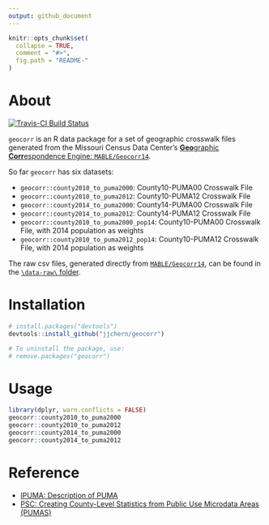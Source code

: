 ```yaml
---
output: github_document
---
```


<!-- README.md is generated from README.Rmd. Please edit that file -->

```r
knitr::opts_chunk$set(
  collapse = TRUE,
  comment = "#>",
  fig.path = "README-"
)
```

# About

[![Travis-CI Build Status](https://travis-ci.org/jjchern/geocorr.svg?branch=master)](https://travis-ci.org/jjchern/geocorr)

`geocorr` is an R data package for a set of geographic crosswalk files 
generated from the Missouri Census Data Center's [**Geo**graphic **Corr**espondence Engine: `MABLE/Geocorr14`](http://mcdc.missouri.edu/websas/geocorr14.html). 

So far `geocorr` has six datasets:

- `geocorr::county2010_to_puma2000`: County10-PUMA00 Crosswalk File
- `geocorr::county2010_to_puma2012`: County10-PUMA12 Crosswalk File
- `geocorr::county2014_to_puma2000`: County14-PUMA00 Crosswalk File
- `geocorr::county2014_to_puma2012`: County14-PUMA12 Crosswalk File
- `geocorr::county2010_to_puma2000_pop14`: County10-PUMA00 Crosswalk File, with 2014 population as weights
- `geocorr::county2010_to_puma2012_pop14`: County10-PUMA12 Crosswalk File, with 2014 population as weights

The raw csv files, generated directly from [`MABLE/Geocorr14`](http://mcdc.missouri.edu/websas/geocorr14.html),
can be found in the [`\data-raw\` folder](https://github.com/jjchern/geocorr/tree/master/data-raw).

# Installation

```R
# install.packages("devtools")
devtools::install_github("jjchern/geocorr")

# To uninstall the package, use:
# remove.packages("geocorr")
```

# Usage

```r
library(dplyr, warn.conflicts = FALSE)
geocorr::county2010_to_puma2000
geocorr::county2010_to_puma2012
geocorr::county2014_to_puma2000
geocorr::county2014_to_puma2012
```

# Reference

- [IPUMA: Description of PUMA](https://usa.ipums.org/usa-action/variables/PUMA)
- [PSC: Creating County-Level Statistics from Public Use Microdata Areas (PUMAS)](http://www.psc.isr.umich.edu/dis/census/Features/puma2cnty/)
